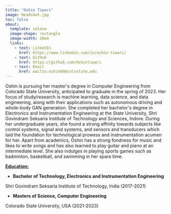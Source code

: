 ```yaml
---
title: "Oshin Tiwari"
image: Headshot.jpg
toc: false
about: 
  template: solana
  image-shape: rectangle
  image-width: 20em
  links:
    - text: LinkedIn
      href: https://www.linkedin.com/in/oshin-tiwari/
    - text: GitHub
      href: https://github.com/Oshintiwari
    - text: Email
      href: mailto:oshin09@colostate.edu
---
```


Oshin is pursuing her master\'s degree in Computer Engineering from Colorado State University, anticipated to graduate in the spring of 2023. Her focus of study/research is machine learning, data science, and data engineering, along with their applications such as autonomous driving and whole-body GAN generation. She completed her bachelor\'s degree in Electronics and Instrumentation Engineering at the State University, Shri Govindram Seksaria Institute of Technology and Sciences, Indore. During her undergraduate years, she found a strong affinity towards subjects like control systems, signal and systems, and sensors and transducers which laid the foundation for technological prowess and instrumentation acumen for her. Apart from academics, Oshin has a strong fondness for music and likes to write songs and has also learned to play guitar and piano at an intermediate level. She also indulges in playing sports games such as badminton, basketball, and swimming in her spare time.

[**Education:**]{.underline}

-   **Bachelor of Technology, Electronics and Instrumentation Engineering**

Shri Govindram Seksaria Institute of Technology, India (2017-2021)

-   **Masters of Science, Computer Engineering**

Colorado State University, USA (2021-2023)
